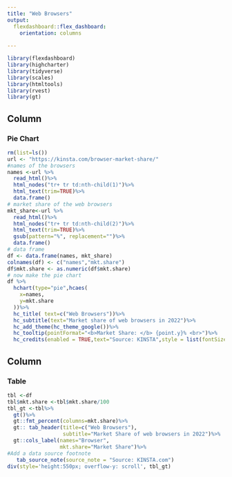 ---
title: "Web Browsers"
output: 
  flexdashboard::flex_dashboard:
    orientation: columns
   
---

```{r setup, include=FALSE, echo=FALSE}
library(flexdashboard)
library(highcharter)
library(tidyverse)
library(scales)
library(htmltools)
library(rvest)
library(gt)
```

Column {data-width=650}
-----------------------------------------------------------------------

### Pie Chart

```{r, echo=FALSE}
rm(list=ls())
url <- "https://kinsta.com/browser-market-share/"
#names of the browsers
names <-url %>%
  read_html()%>%
  html_nodes("tr+ tr td:nth-child(1)")%>%
  html_text(trim=TRUE)%>%
  data.frame()
# market share of the web browsers
mkt_share<-url %>%
  read_html()%>%
  html_nodes("tr+ tr td:nth-child(2)")%>%
  html_text(trim=TRUE)%>%
  gsub(pattern="%", replacement="")%>%
  data.frame()
# data frame 
df <- data.frame(names, mkt_share)
colnames(df) <- c("names","mkt.share")
df$mkt.share <- as.numeric(df$mkt.share)
# now make the pie chart
df %>%
  hchart(type="pie",hcaes(
    x=names,
    y=mkt.share
  ))%>%
  hc_title( text=c("Web Browsers"))%>%
  hc_subtitle(text="Market share of web browsers in 2022")%>%
  hc_add_theme(hc_theme_google())%>%
  hc_tooltip(pointFormat="<b>Market Share: </b> {point.y}% <br>")%>%
  hc_credits(enabled = TRUE,text="Source: KINSTA",style = list(fontSize = "10px"))
```

Column {data-width=350}
-----------------------------------------------------------------------

### Table 

```{r}
tbl <-df
tbl$mkt.share <-tbl$mkt.share/100
tbl_gt <-tbl%>%
  gt()%>%
  gt::fmt_percent(columns=mkt.share)%>%
  gt:: tab_header(title=c("Web Browsers"),
                  subtitle="Market Share of web browsers in 2022")%>%
  gt::cols_label(names="Browser", 
                 mkt.share="Market Share")%>%
#Add a data source footnote
   tab_source_note(source_note = "Source: KINSTA.com")
div(style='height:550px; overflow-y: scroll', tbl_gt)
```

